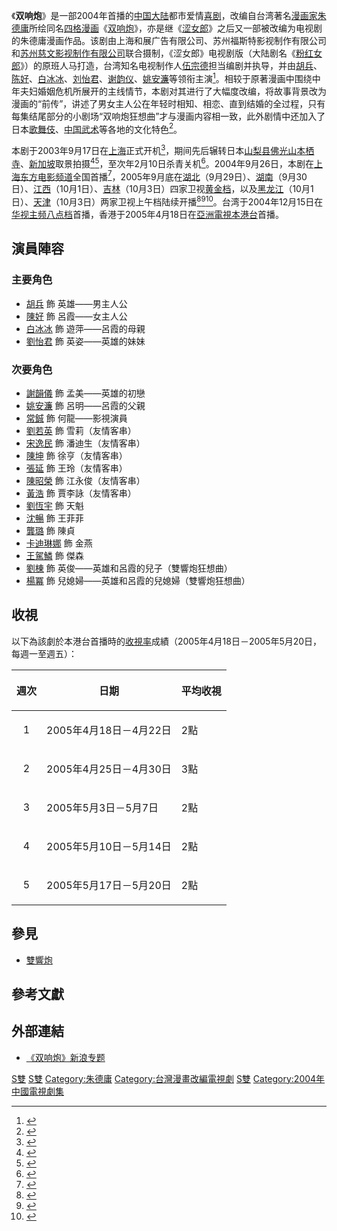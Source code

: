 {{電視節目信息框
| 名稱      = 双响炮
| 英文名稱  = 
| 圖片      = Shuang Xiang Pao.jpg
| 圖說      = 电视剧海报
| 類型      = [[喜剧|喜剧]] - 都市、爱情
| 格式      = [[电视连续剧|电视连续剧]]
| 原著      = [[朱德庸|朱德庸]]《[[双响炮|双响炮]]》
| 編劇      = [[伍宗德|伍宗德]]
| 總導演    = 伍宗德
| 助理導演  = 蒋孝孝
| 主演      = [[胡兵|胡兵]]、[[陈好|陈好]]、[[白冰冰|白冰冰]]、<br />[[刘怡君|刘怡君]]、[[谢韵仪|谢韵仪]]、[[姚安濂|姚安濂]]
| 國家      = {{中国大陆}}
| 語言      = [[普通话|普通话]]
| 集數      = 42集
| 片頭曲    = [[任贤齐|任贤齐]]《I Feel Good》
| 作曲      = 郑知月
| 作詞      = [[陈焕昌|陈焕昌]]
| 片尾曲    = 听不到（双数集）<br />明明很爱你（单数集）
| 作曲2     = [[陈信宏|陈信宏]]／Cho Woo Jin
| 作詞2     = 陈信宏／[[姚若龙|姚若龙]]
| 演唱2     = [[五月天|五月天]]／[[梁静茹|梁静茹]]、[[品冠|品冠]]
| 製作年份  = 2003年－2004年
| 製片人    = 徐向北、虎子
| 出品人    = 马中骏、徐露
| 監製      = 马俊杰、段未名、黄承联
| 編審      = 张馨月
| 剪輯      = 张永康
| 外景      = [[上海|上海]]、日本本栖寺、[[新加坡|新加坡]]
| 攝影      = 林家良
| 製作公司  = 上海和展广告、福斯特影视、[[慈文影视|慈文影视]]
| 頻道      = 东方电影频道
| 開始      = {{Start date|2004|9|26}}
| 結束      = 
| 相關節目  = [[粉红女郎|粉红女郎]]
}}

《'''双响炮'''》是一部2004年首播的[[中国大陆|中国大陆]]都市爱情[[喜剧|喜剧]]，改编自台湾著名[[漫画家|漫画家]][[朱德庸|朱德庸]]所绘同名[[四格漫画|四格漫画]]《[[双响炮|双响炮]]》，亦是继《[[涩女郎|涩女郎]]》之后又一部被改编为电视剧的朱德庸漫画作品。该剧由上海和展广告有限公司、苏州福斯特影视制作有限公司和[[慈文影视|苏州慈文影视制作有限公司]]联合摄制，《涩女郎》电视剧版（大陆剧名《[[粉红女郎|粉红女郎]]》）的原班人马打造，台湾知名电视制作人[[伍宗德|伍宗德]]担当编剧并执导，并由[[胡兵|胡兵]]、[[陈好|陈好]]、[[白冰冰|白冰冰]]、[[刘怡君|刘怡君]]、[[谢韵仪|谢韵仪]]、[[姚安濂|姚安濂]]等领衔主演<ref>{{cite news | title=“双响炮”开机 不响则已一炮惊人(组图) | url=http://ent.sina.com.cn/v/2003-09-18/1259202649.html | newspaper=新闻午报 | date=2003-09-18 | accessdate=2013-10-13 | archive-date=2020-12-23 | archive-url=https://web.archive.org/web/20201223013128/http://ent.sina.com.cn/v/2003-09-18/1259202649.html | dead-url=no }}</ref>。相较于原著漫画中围绕中年夫妇婚姻危机所展开的主线情节，本剧对其进行了大幅度改编，将故事背景改为漫画的“前传”，讲述了男女主人公在年轻时相知、相恋、直到结婚的全过程，只有每集结尾部分的小剧场“双响炮狂想曲”才与漫画内容相一致，此外剧情中还加入了日本[[歌舞伎|歌舞伎]]、[[中国武术|中国武术]]等各地的文化特色<ref>{{cite news | title=《双响炮》上海打响 《粉》原班人马再拍朱德庸漫画 | url=http://ent.sina.com.cn/v/2003-09-18/1416202715.html | newspaper=[[信息时报|信息时报]] | date=2003-09-18 | accessdate=2014-04-28 | archive-date=2020-12-23 | archive-url=https://web.archive.org/web/20201223013125/http://ent.sina.com.cn/v/2003-09-18/1416202715.html | dead-url=no }}</ref>。

本剧于2003年9月17日在[[上海|上海]]正式开机<ref>{{cite news | title=电视连续剧《双响炮》新闻发布会实录(组图) | url=http://ent.sina.com.cn/v/2003-09-17/1631202231.html | newspaper=[[新浪|新浪娱乐]] | date=2003-09-17 | accessdate=2014-04-28 | archive-date=2020-12-23 | archive-url=https://web.archive.org/web/20201223013136/http://ent.sina.com.cn/v/2003-09-17/1631202231.html | dead-url=no }}</ref>，期间先后辗转日本[[山梨县|山梨县]][[佛光山本栖寺|佛光山本栖寺]]、[[新加坡|新加坡]]取景拍摄<ref>{{cite news | title=《双响炮》移师日本 刘若英陈好胡兵打响三角战 | url=http://ent.sina.com.cn/2003-12-03/0330244971.html | newspaper=辽沈晚报 | date=2003-12-03 | accessdate=2014-04-28 | archive-date=2020-12-23 | archive-url=https://web.archive.org/web/20201223013118/http://ent.sina.com.cn/2003-12-03/0330244971.html | dead-url=no }}</ref><ref>{{cite news | title=《双响炮》将移师新加坡 胡兵陈好享受美景(图) | url=http://ent.sina.com.cn/v/2003-12-16/0824254711.html | newspaper=新浪娱乐 | date=2003-12-16 | accessdate=2014-04-28 | archive-date=2020-12-23 | archive-url=https://web.archive.org/web/20201223013203/http://ent.sina.com.cn/v/2003-12-16/0824254711.html | dead-url=no }}</ref>，至次年2月10日杀青关机<ref>{{cite news | title=吃尽苦头有阴影 胡兵坚决不找陈好当老婆(图) | url=http://yule.sohu.com/2004/02/12/81/article219048183.shtml | newspaper=沈阳今报 | date=2003-12-03 | accessdate=2014-04-28 | archive-date=2016-03-04 | archive-url=https://web.archive.org/web/20160304224215/http://yule.sohu.com/2004/02/12/81/article219048183.shtml | dead-url=no }}</ref>。2004年9月26日，本剧在[[上海电影集团公司|上海东方电影频道]]全国首播<ref>{{cite news | title=组图：《双响炮》上海首播 胡兵陈好等宣传造势 | url=http://ent.sina.com.cn/v/2004-09-23/1235513670.html | newspaper=新浪娱乐 | date=2004-09-23 | accessdate=2013-10-13 | archive-date=2020-12-23 | archive-url=https://web.archive.org/web/20201223013133/http://ent.sina.com.cn/v/2004-09-23/1235513670.html | dead-url=no }}</ref>，2005年9月底在[[湖北卫视|湖北]]（9月29日）、[[湖南卫视|湖南]]（9月30日）、[[江西卫视|江西]]（10月1日）、[[吉林卫视|吉林]]（10月3日）四家卫视[[黄金时段|黄金档]]，以及[[黑龙江卫视|黑龙江]]（10月1日）、[[天津卫视|天津]]（10月3日）两家卫视上午档陆续开播<ref>{{cite news | title=搜狐一周电视节目预告 | url=http://yule.sohu.com/s2005/050929dsjmb.shtml | newspaper=[[搜狐娱乐|搜狐娱乐]] | date=2004-09-29 | accessdate=2014-04-28 | archive-date=2016-03-04 | archive-url=https://web.archive.org/web/20160304211118/http://yule.sohu.com/s2005/050929dsjmb.shtml | dead-url=no }}</ref><ref>{{cite news | title=湖南卫视黄金周精彩不断 国庆节目安排抢先了解 | url=http://ent.sina.com.cn/v/2005-09-30/1613855826.html | newspaper=新浪娱乐 | date=2004-09-30 | accessdate=2014-04-28 | archive-date=2020-12-23 | archive-url=https://web.archive.org/web/20201223013215/http://ent.sina.com.cn/v/2005-09-30/1613855826.html | dead-url=no }}</ref><ref>{{cite news | title=搜狐一周电视节目预告 | url=http://yule.sohu.com/s2005/051008dsjmb.shtml | newspaper=搜狐娱乐 | date=2004-10-03 | accessdate=2014-04-28 | archive-date=2016-03-04 | archive-url=https://web.archive.org/web/20160304222428/http://yule.sohu.com/s2005/051008dsjmb.shtml | dead-url=no }}</ref>。台湾于2004年12月15日在[[华视主频|华视主频]][[八点档|八点档]]首播，香港于2005年4月18日在[[亞洲電視|亞洲電視]][[本港台|本港台]]首播。

== 演員陣容 ==
=== 主要角色 ===
* [[胡兵|胡兵]] 飾 英雄——男主人公
* [[陳好|陳好]] 飾 呂霞——女主人公
* [[白冰冰|白冰冰]] 飾 遊萍——呂霞的母親
* [[劉怡君|劉怡君]] 飾 英姿——英雄的妹妹

=== 次要角色 ===
* [[謝韻儀|謝韻儀]] 飾 孟美——英雄的初戀
* [[姚安濂|姚安濂]] 飾 呂明——呂霞的父親
* [[常鋮|常鋮]] 飾 何龍——影視演員
* [[劉若英|劉若英]] 飾 雪莉（友情客串）
* [[宋逸民|宋逸民]] 飾 潘迪生（友情客串）
* [[陳坤|陳坤]] 飾 徐亨（友情客串）
* [[張延|張延]] 飾 王玲（友情客串）
* [[陳昭榮|陳昭榮]] 飾 江永俊（友情客串）
* [[黃浩|黃浩]] 飾 賈李詠（友情客串）
* [[劉恆宇|劉恆宇]] 飾 天魁
* [[沈暢|沈暢]] 飾 王菲菲
* [[龔璐|龔璐]] 飾 陳貞
* [[卡迪琳娜|卡迪琳娜]] 飾 金燕
* [[王駕鱗|王駕鱗]] 飾 傑森
* [[劉棟|劉棟]] 飾 英俊——英雄和呂霞的兒子（雙響炮狂想曲）
* [[楊冪|楊冪]] 飾 兒媳婦——英雄和呂霞的兒媳婦（雙響炮狂想曲）

== 收視 ==
以下為該劇於本港台首播時的[[收視率|收視率]]成績（2005年4月18日－2005年5月20日，每週一至週五）：
{| border=1
! 週次 !! 日期 !! 平均收視
|-
| align=center | 1 || 2005年4月18日－4月22日 || 2點
|-
| align=center | 2 || 2005年4月25日－4月30日 || 3點
|-
| align=center | 3 || 2005年5月3日－5月7日 || 2點
|-
| align=center | 4 || 2005年5月10日－5月14日 || 2點
|-
| align=center | 5 || 2005年5月17日－5月20日 || 2點
|}

== 參見 ==
* [[雙響炮|雙響炮]]

== 參考文獻 ==
{{reflist}}

== 外部連結 ==
* [http://ent.sina.com.cn/v/f/shxp/1.html 《双响炮》新浪专题] {{Wayback|url=http://ent.sina.com.cn/v/f/shxp/1.html |date=20201223013205 }}

{{電視節目的變遷
|電視台=[[華視|華視]]
|播放檔次=八點檔（星期一到五20:00）節目
|節目名稱=雙響炮<br />（2004.12.15 - 2005.02.04）
|上一節目=[[台灣起動|台灣起動]]<br />（2004.08.09 - 2004.12.14）
|下一節目=[[天下第一_(2005年)|天下第一]]<br />（2005.02.25 - 2005.03.30）
}}
{{華視八點檔}}
[[Category:亞洲電視外購劇集|S雙]]
[[Category:臺灣海峽兩岸合拍電視劇|S雙]]
[[Category:朱德庸|Category:朱德庸]]
[[Category:台灣漫畫改編電視劇|Category:台灣漫畫改編電視劇]]
[[Category:華視外購電視劇|S雙]]
[[Category:2004年中國電視劇集|Category:2004年中國電視劇集]]